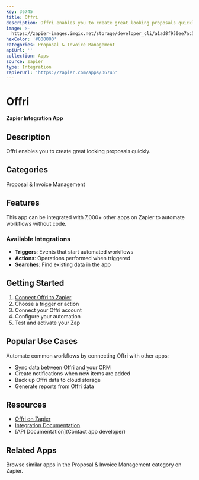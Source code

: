 ```yaml
---
key: 36745
title: Offri
description: Offri enables you to create great looking proposals quickly.
image: >-
  https://zapier-images.imgix.net/storage/developer_cli/a1ad8f950ee7ac5f839bc5d7d885e0c5_3.png?auto=format%2Ccompress&ixlib=python-3.0.0&q=50
hexColor: '#000000'
categories: Proposal & Invoice Management
apiUrl: ''
collection: Apps
source: zapier
type: Integration
zapierUrl: 'https://zapier.com/apps/36745'
---
```

# Offri

**Zapier Integration App**

## Description

Offri enables you to create great looking proposals quickly.

## Categories

Proposal & Invoice Management

## Features

This app can be integrated with 7,000+ other apps on Zapier to automate workflows without code.

### Available Integrations

- **Triggers**: Events that start automated workflows
- **Actions**: Operations performed when triggered
- **Searches**: Find existing data in the app

## Getting Started

1. [Connect Offri to Zapier](https://zapier.com/apps/36745)
2. Choose a trigger or action
3. Connect your Offri account
4. Configure your automation
5. Test and activate your Zap

## Popular Use Cases

Automate common workflows by connecting Offri with other apps:

- Sync data between Offri and your CRM
- Create notifications when new items are added
- Back up Offri data to cloud storage
- Generate reports from Offri data

## Resources

- [Offri on Zapier](https://zapier.com/apps/36745)
- [Integration Documentation](https://zapier.com/apps/36745/integrations)
- [API Documentation](Contact app developer)

## Related Apps

Browse similar apps in the Proposal & Invoice Management category on Zapier.

